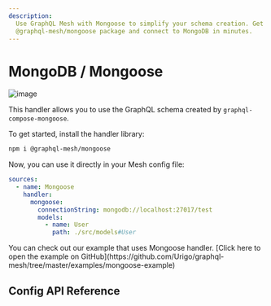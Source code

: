```yaml
---
description:
  Use GraphQL Mesh with Mongoose to simplify your schema creation. Get started with
  @graphql-mesh/mongoose package and connect to MongoDB in minutes.
---
```



# MongoDB / Mongoose

![image](https://user-images.githubusercontent.com/20847995/79219137-5f584c00-7e5a-11ea-83fb-800f9ac73fd8.png)

This handler allows you to use the GraphQL schema created by `graphql-compose-mongoose`.

To get started, install the handler library:

```sh npm2yarn
npm i @graphql-mesh/mongoose
```

Now, you can use it directly in your Mesh config file:

```yaml filename=".meshrc.yaml" {4-8}
sources:
  - name: Mongoose
    handler:
      mongoose:
        connectionString: mongodb://localhost:27017/test
        models:
          - name: User
            path: ./src/models#User
```

<Callout>
  You can check out our example that uses Mongoose handler. [Click here to open the example on
  GitHub](https://github.com/Urigo/graphql-mesh/tree/master/examples/mongoose-example)
</Callout>

## Config API Reference


<API />
